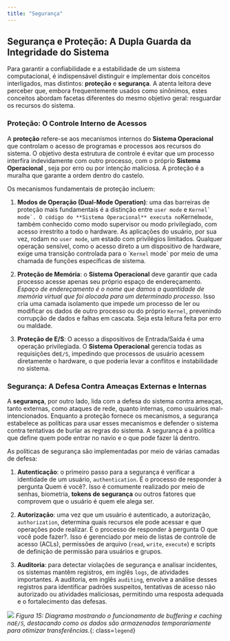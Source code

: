 ```yaml
---
title: "Segurança"
---
```


## Segurança e Proteção: A Dupla Guarda da Integridade do Sistema

Para garantir a confiabilidade e a estabilidade de um sistema computacional, é indispensável distinguir e implementar dois conceitos interligados, mas distintos: **proteção** e **segurança**. A atenta leitora deve perceber que, embora frequentemente usados como sinônimos, estes conceitos abordam facetas diferentes do mesmo objetivo geral: resguardar os recursos do sistema.

### Proteção: O Controle Interno de Acessos

A **proteção** refere-se aos mecanismos internos do **Sistema Operacional** que controlam o acesso de programas e processos aos recursos do sistema. O objetivo desta estrutura de controle é evitar que um processo interfira indevidamente com outro processo,  com o próprio **Sistema Operacional** , seja por erro ou por intenção maliciosa. A proteção é a muralha que garante a ordem dentro do castelo.

Os mecanismos fundamentais de proteção incluem:

1. **Modos de Operação (Dual-Mode Operation)**: uma das barreiras de proteção mais fundamentais é a distinção entre `user mode` e ``Kernel` mode`. O código do **Sistema Operacional** executa no ``Kernel` mode`, também conhecido como modo supervisor ou modo privilegiado, com acesso irrestrito a todo o hardware. As aplicações do usuário, por sua vez, rodam no `user mode`, um estado com privilégios limitados. Qualquer operação sensível, como o acesso direto a um dispositivo de hardware, exige uma transição controlada para o ``Kernel` mode` por meio de uma chamada de funções específicas de sistema.

2. **Proteção de Memória**: o **Sistema Operacional** deve garantir que cada processo acesse apenas seu próprio espaço de endereçamento. _Espaço de endereçamento é o nome que damos a quantidade de memória virtual que foi alocada para um determinado processo_. Isso cria uma camada isolamento que impede um processo de ler ou modificar os dados de outro processo ou do próprio `Kernel`, prevenindo corrupção de dados e falhas em cascata. Seja esta leitura feita por erro ou maldade.

3. **Proteção de E/S**: O acesso a dispositivos de Entrada/Saída é uma operação privilegiada. O **Sistema Operacional** gerencia todas as requisições de`E/S`, impedindo que processos de usuário acessem diretamente o hardware, o que poderia levar a conflitos e instabilidade no sistema.

### Segurança: A Defesa Contra Ameaças Externas e Internas

A **segurança**, por outro lado, lida com a defesa do sistema contra ameaças, tanto externas, como ataques de rede, quanto internas, como usuários mal-intencionados. Enquanto a proteção fornece os mecanismos, a segurança estabelece as políticas para usar esses mecanismos e defender o sistema contra tentativas de burlar as regras do sistema. A segurança é a política que define quem pode entrar no navio e o que pode fazer lá dentro.

As políticas de segurança são implementadas por meio de várias camadas de defesa:

1. **Autenticação**: o primeiro passo para a segurança é verificar a identidade de um usuário, `authentication`. É o processo de responder à pergunta Quem é você?. Isso é comumente realizado por meio de senhas, biometria, **tokens de segurança** ou outros fatores que comprovem que o usuário é quem ele alega ser.

2. **Autorização**: uma vez que um usuário é autenticado, a autorização, `authorization`, determina quais recursos ele pode acessar e que operações pode realizar. É o processo de responder à pergunta O que você pode fazer?. Isso é gerenciado por meio de listas de controle de acesso (ACLs), permissões de arquivo (`read`, `write`, `execute`) e scripts de definição de permissão para usuários e grupos.

3. **Auditoria**: para detectar violações de segurança e analisar incidentes, os sistemas mantêm registros, em inglês `logs`, de atividades importantes. A auditoria, em inglês `auditing`, envolve a análise desses registros para identificar padrões suspeitos, tentativas de acesso não autorizado ou atividades maliciosas, permitindo uma resposta adequada e o fortalecimento das defesas.

![](/assets/images/security_layers_svg.webp)
_Figura 15: Diagrama mostrando o funcionamento de buffering e caching na`E/S`, destacando como os dados são armazenados temporariamente para otimizar  transferências._{: class=`legend`}

